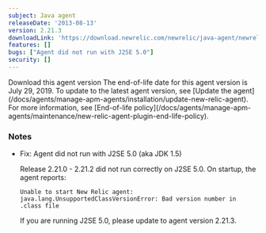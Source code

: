 ```yaml
---
subject: Java agent
releaseDate: '2013-08-13'
version: 2.21.3
downloadLink: 'https://download.newrelic.com/newrelic/java-agent/newrelic-agent/2.21.3/'
features: []
bugs: ["Agent did not run with J2SE 5.0"]
security: []
---
```

<ButtonGroup>
  <ButtonLink
    role="button"
    to="https://download.newrelic.com/newrelic/java-agent/newrelic-agent/2.21.3/"
    variant="primary"
  >
    Download this agent version
  </ButtonLink>
</ButtonGroup>

<Callout variant="important">
  The end-of-life date for this agent version is July 29, 2019. To update to the latest agent version, see [Update the agent](/docs/agents/manage-apm-agents/installation/update-new-relic-agent). For more information, see [End-of-life policy](/docs/agents/manage-apm-agents/maintenance/new-relic-agent-plugin-end-life-policy).
</Callout>

### Notes

* Fix: Agent did not run with J2SE 5.0 (aka JDK 1.5)

  Release 2.21.0 - 2.21.2 did not run correctly on J2SE 5.0. On startup, the agent reports:

  ```
  Unable to start New Relic agent: java.lang.UnsupportedClassVersionError: Bad version number in .class file
  ```

  If you are running J2SE 5.0, please update to agent version 2.21.3.
